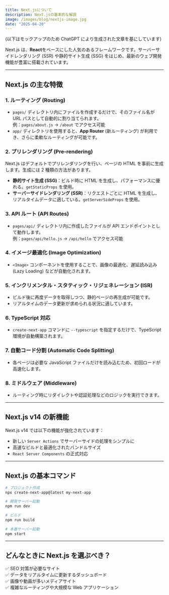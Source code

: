 ```yaml
---
title: Next.jsについて
description: Next.jsの基本的な解説
image: /images/blog/nextjs-image.jpg
date: "2025-04-20"
---
```


(以下はモックアップのため ChatGPT により生成された文章を基にしています)

Next.js は、**React**をベースにした人気のあるフレームワークです。サーバーサイドレンダリング (SSR) や静的サイト生成 (SSG) をはじめ、最新のウェブ開発機能が豊富に搭載されています。

---

## Next.js の主な特徴

### 1. **ルーティング (Routing)**

- `pages/` ディレクトリ内にファイルを作成するだけで、そのファイル名が URL パスとして自動的に割り当てられます。
  <br />
  例：`pages/about.js` → `/about` でアクセス可能
- `app/` ディレクトリを使用すると、**App Router** (新ルーティング) が利用でき、さらに柔軟なルーティングが可能です。

### 2. **プリレンダリング (Pre-rendering)**

Next.js はデフォルトでプリレンダリングを行い、ページの HTML を事前に生成します。生成には 2 種類の方法があります。

- **静的サイト生成 (SSG)**：ビルド時に HTML を生成し、パフォーマンスに優れる。`getStaticProps` を使用。
- **サーバーサイドレンダリング (SSR)**：リクエストごとに HTML を生成し、リアルタイムデータに適している。`getServerSideProps` を使用。

### 3. **API ルート (API Routes)**

- `pages/api/` ディレクトリ内に作成したファイルが API エンドポイントとして動作します。
  <br />
  例：`pages/api/hello.js` → `/api/hello` でアクセス可能

### 4. **イメージ最適化 (Image Optimization)**

- `<Image>` コンポーネントを使用することで、画像の最適化、遅延読み込み (Lazy Loading) などが自動化されます。

### 5. **インクリメンタル・スタティック・リジェネレーション (ISR)**

- ビルド後に再度データを取得しつつ、静的ページの再生成が可能です。
- リアルタイムのデータ更新が求められる状況に適しています。

### 6. **TypeScript 対応**

- `create-next-app` コマンドに `--typescript` を指定するだけで、TypeScript 環境が自動構築されます。

### 7. **自動コード分割 (Automatic Code Splitting)**

- 各ページは必要な JavaScript ファイルだけを読み込むため、初回ロードが高速化します。

### 8. **ミドルウェア (Middleware)**

- ルーティング時にリダイレクトや認証処理などのロジックを実行できます。

---

## Next.js v14 の新機能

Next.js v14 では以下の機能が強化されています：

- 新しい `Server Actions` でサーバーサイドの処理をシンプルに
- 高速なビルドと最適化されたバンドルサイズ
- `React Server Components` の正式対応

---

## Next.js の基本コマンド

```bash
# プロジェクト作成
npx create-next-app@latest my-next-app

# 開発サーバー起動
npm run dev

# ビルド
npm run build

# 本番サーバー起動
npm start
```

---

## どんなときに Next.js を選ぶべき？

✅ SEO 対策が必要なサイト  
✅ データをリアルタイムに更新するダッシュボード  
✅ 画像や動画が多いメディアサイト  
✅ 複雑なルーティングや大規模な Web アプリケーション
